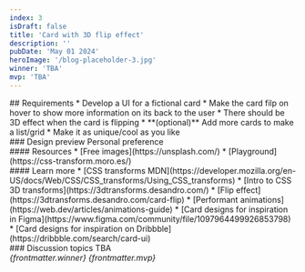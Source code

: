 ```yaml
---
index: 3
isDraft: false
title: 'Card with 3D flip effect'
description: ''
pubDate: 'May 01 2024'
heroImage: '/blog-placeholder-3.jpg'
winner: 'TBA'
mvp: 'TBA'
---
```


<Section>
  ## Requirements
  * Develop a UI for a fictional card
  * Make the card filp on hover to show more information on its back to the user
  * There should be 3D effect when the card is flipping
  * **(optional)** Add more cards to make a list/grid
  * <Special /> Make it as unique/cool as you like
</Section>

<Section>
  ### Design preview
  Personal preference
</Section>

<Section>
  #### Resources
  * [Free images](https://unsplash.com/)
  * [Playground](https://css-transform.moro.es/)
</Section>

<Section>
  #### Learn more
  * [CSS transforms MDN](https://developer.mozilla.org/en-US/docs/Web/CSS/CSS_transforms/Using_CSS_transforms)
  * [Intro to CSS 3D transforms](https://3dtransforms.desandro.com/)
  * [Flip effect](https://3dtransforms.desandro.com/card-flip)
  * [Performant animations](https://web.dev/articles/animations-guide)
  * [Card designs for inspiration in Figma](https://www.figma.com/community/file/1097964499926853798)
  * [Card designs for inspiration on Dribbble](https://dribbble.com/search/card-ui)
</Section>

<Section>
  ### Discussion topics
  TBA
</Section>

<Winner>
  <em>{frontmatter.winner}</em>
</Winner>

<MVP>
  <em>{frontmatter.mvp}</em>
</MVP>
